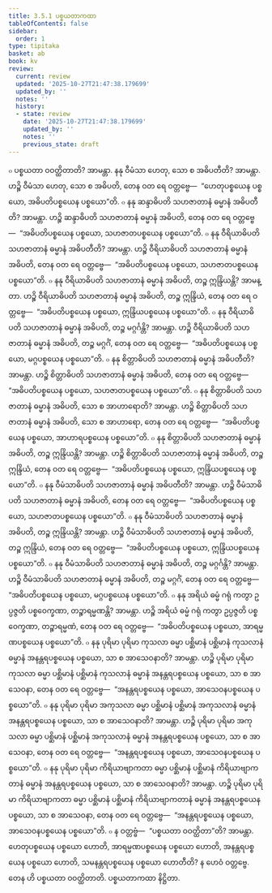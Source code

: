 ```yaml
---
title: 3.5.1 ပစ္စယတာကထာ
tableOfContents: false
sidebar:
  order: 1
type: tipitaka
basket: ab
book: kv
review:
  current: review
  updated: '2025-10-27T21:47:38.179699'
  updated_by: ''
  notes: ''
  history:
  - state: review
    date: '2025-10-27T21:47:38.179699'
    updated_by: ''
    notes: ''
    previous_state: draft
---
```



<ReviewStatus review={frontmatter.review} showDetails={true} />

<HypothesisAnnotation frontmatter={frontmatter} />

<DynamicBreadcrumb />

<Division number="711" book="kv" e="ch" v="32" p="368">

<Paragraph number="2275" book="kv">
๐ ပစ္စယတာ ဝဝတ္ထိတာတိ? အာမန္တာ. နနု ဝီမံသာ ဟေတု, သော စ အဓိပတီတိ? အာမန္တာ. ဟဉ္စိ ဝီမံသာ ဟေတု, သော စ အဓိပတိ, တေန ဝတ ရေ ဝတ္တဗ္ဗေ—  “ဟေတုပစ္စယေန ပစ္စယော, အဓိပတိပစ္စယေန ပစ္စယော”တိ.
</Paragraph>

<Paragraph number="2276" book="kv">
๐ နနု ဆန္ဒာဓိပတိ သဟဇာတာနံ ဓမ္မာနံ အဓိပတီတိ? အာမန္တာ. ဟဉ္စိ ဆန္ဒာဓိပတိ သဟဇာတာနံ ဓမ္မာနံ အဓိပတိ, တေန ဝတ ရေ ဝတ္တဗ္ဗေ—  “အဓိပတိပစ္စယေန ပစ္စယော, သဟဇာတပစ္စယေန ပစ္စယော”တိ.
</Paragraph>

</Division>
<Division number="712" book="kv" e="ch" v="32" p="368">

<Paragraph number="2277" book="kv">
๐ နနု ဝီရိယာဓိပတိ သဟဇာတာနံ ဓမ္မာနံ အဓိပတီတိ? အာမန္တာ. ဟဉ္စိ ဝီရိယာဓိပတိ သဟဇာတာနံ ဓမ္မာနံ အဓိပတိ, တေန ဝတ ရေ ဝတ္တဗ္ဗေ—  “အဓိပတိပစ္စယေန ပစ္စယော, သဟဇာတပစ္စယေန ပစ္စယော”တိ.
</Paragraph>

<Paragraph number="2278" book="kv">
๐ နနု ဝီရိယာဓိပတိ သဟဇာတာနံ ဓမ္မာနံ အဓိပတိ, တဉ္စ ဣန္ဒြိယန္တိ? အာမန္တာ. ဟဉ္စိ ဝီရိယာဓိပတိ သဟဇာတာနံ ဓမ္မာနံ အဓိပတိ, တဉ္စ ဣန္ဒြိယံ, တေန ဝတ ရေ ဝတ္တဗ္ဗေ—  “အဓိပတိပစ္စယေန ပစ္စယော, ဣန္ဒြိယပစ္စယေန ပစ္စယော”တိ.
</Paragraph>

<Paragraph number="2279" book="kv">
๐ နနု ဝီရိယာဓိပတိ သဟဇာတာနံ ဓမ္မာနံ အဓိပတိ, တဉ္စ မဂ္ဂင်္ဂန္တိ? အာမန္တာ. ဟဉ္စိ ဝီရိယာဓိပတိ သဟဇာတာနံ ဓမ္မာနံ အဓိပတိ, တဉ္စ မဂ္ဂင်္ဂံ, တေန ဝတ ရေ ဝတ္တဗ္ဗေ—  “အဓိပတိပစ္စယေန ပစ္စယော, မဂ္ဂပစ္စယေန ပစ္စယော”တိ.
</Paragraph>

</Division>
<Division number="713" book="kv" e="ch" v="32" p="369">

<Paragraph number="2280" book="kv">
๐ နနု စိတ္တာဓိပတိ သဟဇာတာနံ ဓမ္မာနံ အဓိပတီတိ? အာမန္တာ. ဟဉ္စိ စိတ္တာဓိပတိ သဟဇာတာနံ ဓမ္မာနံ အဓိပတိ, တေန ဝတ ရေ ဝတ္တဗ္ဗေ—  “အဓိပတိပစ္စယေန ပစ္စယော, သဟဇာတပစ္စယေန ပစ္စယော”တိ.
</Paragraph>

<Paragraph number="2281" book="kv">
๐ နနု စိတ္တာဓိပတိ သဟဇာတာနံ ဓမ္မာနံ အဓိပတိ, သော စ အာဟာရောတိ? အာမန္တာ. ဟဉ္စိ စိတ္တာဓိပတိ သဟဇာတာနံ ဓမ္မာနံ အဓိပတိ, သော စ အာဟာရော, တေန ဝတ ရေ ဝတ္တဗ္ဗေ—  “အဓိပတိပစ္စယေန ပစ္စယော, အာဟာရပစ္စယေန ပစ္စယော”တိ.
</Paragraph>

<Paragraph number="2282" book="kv">
๐ နနု စိတ္တာဓိပတိ သဟဇာတာနံ ဓမ္မာနံ အဓိပတိ, တဉ္စ ဣန္ဒြိယန္တိ? အာမန္တာ. ဟဉ္စိ စိတ္တာဓိပတိ သဟဇာတာနံ ဓမ္မာနံ အဓိပတိ, တဉ္စ ဣန္ဒြိယံ, တေန ဝတ ရေ ဝတ္တဗ္ဗေ—  “အဓိပတိပစ္စယေန ပစ္စယော, ဣန္ဒြိယပစ္စယေန ပစ္စယော”တိ.
</Paragraph>

</Division>
<Division number="714" book="kv" e="ch" v="32" p="369">

<Paragraph number="2283" book="kv">
๐ နနု ဝီမံသာဓိပတိ သဟဇာတာနံ ဓမ္မာနံ အဓိပတီတိ? အာမန္တာ. ဟဉ္စိ ဝီမံသာဓိပတိ သဟဇာတာနံ ဓမ္မာနံ အဓိပတိ, တေန ဝတ ရေ ဝတ္တဗ္ဗေ—  “အဓိပတိပစ္စယေန ပစ္စယော, သဟဇာတပစ္စယေန ပစ္စယော”တိ.
</Paragraph>

<Paragraph number="2284" book="kv">
๐ နနု ဝီမံသာဓိပတိ သဟဇာတာနံ ဓမ္မာနံ အဓိပတိ, တဉ္စ ဣန္ဒြိယန္တိ? အာမန္တာ. ဟဉ္စိ ဝီမံသာဓိပတိ သဟဇာတာနံ ဓမ္မာနံ အဓိပတိ, တဉ္စ ဣန္ဒြိယံ, တေန ဝတ ရေ ဝတ္တဗ္ဗေ—  “အဓိပတိပစ္စယေန ပစ္စယော, ဣန္ဒြိယပစ္စယေန ပစ္စယော”တိ.
</Paragraph>

<Paragraph number="2285" book="kv">
๐ နနု ဝီမံသာဓိပတိ သဟဇာတာနံ ဓမ္မာနံ အဓိပတိ, တဉ္စ မဂ္ဂင်္ဂန္တိ? အာမန္တာ. ဟဉ္စိ ဝီမံသာဓိပတိ သဟဇာတာနံ ဓမ္မာနံ အဓိပတိ, တဉ္စ မဂ္ဂင်္ဂံ, တေန ဝတ ရေ ဝတ္တဗ္ဗေ—  “အဓိပတိပစ္စယေန ပစ္စယော, မဂ္ဂပစ္စယေန ပစ္စယော”တိ.
</Paragraph>

</Division>
<Division number="715" book="kv" e="ch" v="32" p="369">

<Paragraph number="2286" book="kv">
๐ နနု အရိယံ ဓမ္မံ ဂရုံ ကတွာ ဥပ္ပဇ္ဇတိ ပစ္စဝေက္ခဏာ, တဉ္စာရမ္မဏန္တိ? အာမန္တာ. ဟဉ္စိ အရိယံ ဓမ္မံ ဂရုံ ကတွာ ဥပ္ပဇ္ဇတိ ပစ္စဝေက္ခဏာ, တဉ္စာရမ္မဏံ, တေန ဝတ ရေ ဝတ္တဗ္ဗေ—  “အဓိပတိပစ္စယေန ပစ္စယော, အာရမ္မဏပစ္စယေန ပစ္စယော”တိ.
</Paragraph>

</Division>
<Division number="716" book="kv" e="ch" v="32" p="369">

<Paragraph number="2287" book="kv">
๐ နနု ပုရိမာ ပုရိမာ ကုသလာ ဓမ္မာ ပစ္ဆိမာနံ ပစ္ဆိမာနံ ကုသလာနံ ဓမ္မာနံ အနန္တရပစ္စယေန ပစ္စယော, သာ စ အာသေဝနာတိ? အာမန္တာ. ဟဉ္စိ ပုရိမာ ပုရိမာ ကုသလာ ဓမ္မာ ပစ္ဆိမာနံ ပစ္ဆိမာနံ ကုသလာနံ ဓမ္မာနံ အနန္တရပစ္စယေန ပစ္စယော, သာ စ အာသေဝနာ, တေန ဝတ ရေ ဝတ္တဗ္ဗေ—  “အနန္တရပစ္စယေန ပစ္စယော, အာသေဝနပစ္စယေန ပစ္စယော”တိ.
</Paragraph>

<Paragraph number="2288" book="kv">
๐ နနု ပုရိမာ ပုရိမာ အကုသလာ ဓမ္မာ ပစ္ဆိမာနံ ပစ္ဆိမာနံ အကုသလာနံ ဓမ္မာနံ အနန္တရပစ္စယေန ပစ္စယော, သာ စ အာသေဝနာတိ? အာမန္တာ. ဟဉ္စိ ပုရိမာ ပုရိမာ အကုသလာ ဓမ္မာ ပစ္ဆိမာနံ ပစ္ဆိမာနံ အကုသလာနံ ဓမ္မာနံ အနန္တရပစ္စယေန ပစ္စယော, သာ စ အာသေဝနာ, တေန ဝတ ရေ ဝတ္တဗ္ဗေ—  “အနန္တရပစ္စယေန ပစ္စယော, အာသေဝနပစ္စယေန ပစ္စယော”တိ.
</Paragraph>

<Paragraph number="2289" book="kv">
๐ နနု ပုရိမာ ပုရိမာ ကိရိယာဗျာကတာ ဓမ္မာ ပစ္ဆိမာနံ ပစ္ဆိမာနံ ကိရိယာဗျာကတာနံ ဓမ္မာနံ အနန္တရပစ္စယေန ပစ္စယော, သာ စ အာသေဝနာတိ? အာမန္တာ. ဟဉ္စိ ပုရိမာ ပုရိမာ ကိရိယာဗျာကတာ ဓမ္မာ ပစ္ဆိမာနံ ပစ္ဆိမာနံ ကိရိယာဗျာကတာနံ ဓမ္မာနံ အနန္တရပစ္စယေန ပစ္စယော, သာ စ အာသေဝနာ, တေန ဝတ ရေ ဝတ္တဗ္ဗေ—  “အနန္တရပစ္စယေန ပစ္စယော, အာသေဝနပစ္စယေန ပစ္စယော”တိ.
</Paragraph>

</Division>
<Division number="717" book="kv" e="ch" v="32" p="370">

<Paragraph number="2290" book="kv">
๐ န ဝတ္တဗ္ဗံ—  “ပစ္စယတာ ဝဝတ္ထိတာ”တိ? အာမန္တာ. ဟေတုပစ္စယေန ပစ္စယော ဟောတိ, အာရမ္မဏပစ္စယေန ပစ္စယော ဟောတိ, အနန္တရပစ္စယေန ပစ္စယော ဟောတိ, သမနန္တရပစ္စယေန ပစ္စယော ဟောတီတိ? န ဟေဝံ ဝတ္တဗ္ဗေ. တေန ဟိ ပစ္စယတာ ဝဝတ္ထိတာတိ.

</Paragraph>
</Division>

<Paragraph number="2291" type="center" book="kv">
ပစ္စယတာကထာ နိဋ္ဌိတာ.
</Paragraph>